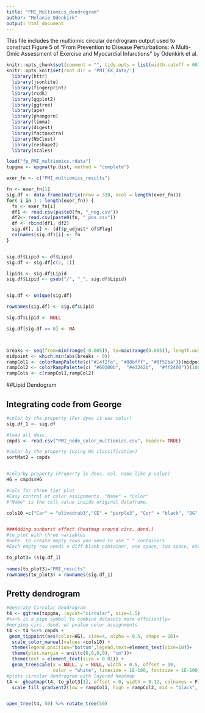 ```yaml
---
title: "PMI_Multiomics_dendrogram"
author: "Melanie Odenkirk"
output: html_document
---
```


This file includes the multiomic circular dendrogram output used to construct Figure 5 of "From Prevention to Disease Perturbations: A Multi-Omic Assessment of Exercise and Myocardial Infarctions" by Odenkirk et al.


```r
knitr::opts_chunk$set(comment = "", tidy.opts = list(width.cutoff = 60), tidy = TRUE, echo = FALSE, include = FALSE, warning = FALSE)
knitr::opts_knit$set(root.dir = 'PMI_EX_data/')
  library(httr)
  library(jsonlite)
  library(fingerprint)
  library(rcdk)
  library(ggplot2)
  library(ggtree)
  library(ape)
  library(phangorn)
  library(limma)
  library(digest)
  library(factoextra)
  library(NbClust)
  library(reshape2)
  library(scales)
```


```r
load("fp_PMI_multiomics.rdata")
tupgma <- upgma(fp.dist, method = "complete")
```



```r
exer_fn <- c("PMI_multiomics_results")

fn <- exer_fn[1]
sig.df <- data.frame(matrix(nrow = 330, ncol = length(exer_fn)))
for( i in 1 : length(exer_fn)) {
  fn <- exer_fn[i]
  df1 <- read.csv(paste0(fn, "_neg.csv"))
  df2<- read.csv(paste0(fn, "_pos.csv"))
  df <- rbind(df1, df2)
  sig.df[, i] <- (df$p_adjust* df$Flag) 
  colnames(sig.df)[i] <- fn
}


sig.df$Lipid <- df$Lipid
sig.df <- sig.df[c(2, 1)]

lipids <- sig.df$Lipid
sig.df$Lipid <- gsub("/", "_", sig.df$Lipid)


sig.df <- unique(sig.df)

rownames(sig.df) <- sig.df$Lipid

sig.df$Lipid <- NULL

sig.df[sig.df == 0] <- NA



breaks <- seq(from=min(range(-0.005)), to=max(range(0.005)), length.out=1000)
midpoint <- which.min(abs(breaks - 0))
rampCol1 <- colorRampPalette(c("#14f2fa", "#00bfff", "#0f52ba"))(midpoint)
rampCol2 <- colorRampPalette(c( "#60100b",  "#e3242b",  "#ff2400"))(1000-(midpoint))
rampCols <- c(rampCol1,rampCol2)

```


##Lipid Dendogram

## Integrating code from George
```r
#color by the property (For dyes it was color) 
sig.df_1 <- sig.df

#load all desc.
cmpds <- read.csv("PMI_node_color_multiomics.csv", header= TRUE)

#color by the property (Using HG classification)
sortMat2 = cmpds


#colorby property (Property is desc. col. name like p-value)
HG = cmpds$HG

#cols for three tier plot
#Easy control of color assignments. "Name" = "Color"
#"Name" is the cell value inside original dataframe.

cols10 =c("Car" = "olivedrab3","CE" = "purple3", "Cer" = "black", "DG" = "gold3", "Met" = "darkcyan" ,"MG"= "red", "LPC" = "seagreen2", "PC" = "violetred3", "PC O-" = "turquoise2", "PC P-" = "darkorange", "LPE" = "blue", "PE" = "forestgreen", "PE P-" = "salmon", "PI" = "dodgerblue1","SM" = "ghostwhite","TG" = "navy",  "PE O-" = "plum1")


###Adding sunburst effect (heatmap around circ. dend.)
#to_plot with three variables
#note. to create empty rows you need to use " " containers
#Each empty row needs a diff blank container, one space, two space, etc.

to_plot3= (sig.df_1)
                             
names(to_plot3)="PMI_results"
rownames(to_plot3) = rownames(sig.df_1)
```

## Pretty dendrogram

```r
#Generate Circular Dendrogram
t4 <- ggtree(tupgma, layout="circular", size=1.5) 
#%<+% is a pipe symbol to combine datasets more efficiently=
#merging circ. dend. w/ pvalue color assignments
t4 <- t4 %<+% cmpds +
 geom_tippoint(aes(color=HG), size=4, alpha = 0.5, shape = 16)+
  scale_color_manual(values =cols10) +
  theme(legend.position="bottom",legend.text=element_text(size=10))+
  theme(plot.margin = unit(c(0,0,0,0), "cm"))+
  theme(text = element_text(size = 0.01)) +
  geom_treescale(x = NULL, y = NULL, width = 0.5, offset = 30,
                 color = "white", linesize = 1E-100, fontsize = 1E-100)
#plots circular dendrogram with layered heatmap
t4 <- gheatmap(t4, to_plot3[1], offset = 0, width = 0.12, colnames = F)  +
  scale_fill_gradient2(low = rampCol1, high = rampCol2, mid = "black",  midpoint = 0)


open_tree(t4, 50) %>% rotate_tree(50)
```





